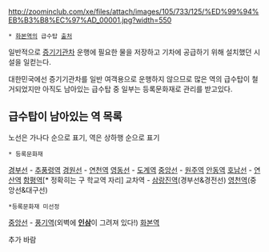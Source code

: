 http://zoominclub.com/xe/files/attach/images/105/733/125/%ED%99%94%EB%B3%B8%EC%97%AD_00001.jpg?width=550
 * [[화본역]]의 급수탑 [http://zoominclub.com/xe/FreeBaord/125733 출처]

일반적으로 [[증기기관차]] 운행에 필요한 물을 저장하고 기차에 공급하기 위해 설치했던 시설을 일컫는다. 

대한민국에선 증기기관차를 일반 여객용으로 운행하지 않으므로 많은 역의 급수탑이 철거되었지만 아직도 남아있는 급수탑 중 일부는 등록문화재로 관리를 받고있다.

== 급수탑이 남아있는 역 목록 ==
노선은 가나다 순으로 표기, 역은 상하행 순으로 표기
 * 등록문화재 
[[경부선]] - [[추풍령역]]
[[경원선]] - [[연천역]]
[[영동선]] - [[도계역]]
[[중앙선]] - [[원주역]] [[안동역]]
[[호남선]] - [[연산역]] [[함평역]][* 정확히는 구 학교역 자리]
교차역 - [[삼랑진역]](경부선&경전선) [[영천역]](중앙선&대구선)

 *등록문화재 미선정
[[중앙선]] - [[풍기역]](외벽에 '''[[인삼]]'''이 그려져 있다!) [[화본역]]
 
추가 바람

